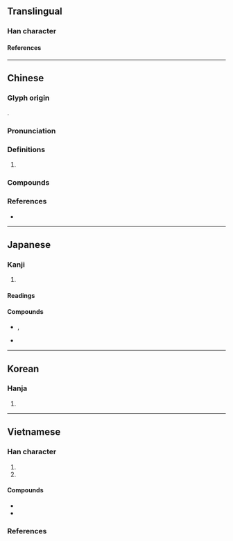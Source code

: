 {{character info}}
==Translingual==

===Han character===
{{Han char|rn=96|rad=玉|as=05|sn=9|four=13140|canj=MGOIP|ids=⿰𤣩代}}

====References====
{{Han ref|kx=0728.240|dkj=20889|dj=1140.210|hdz=21107.040|uh=73B3}}

----

==Chinese==
{{zh-forms|alt=瑇}}

===Glyph origin===
{{Han etym}}
{{Han compound|玉|alt1=𤣩|代|ls=psc|c1=s|t1=jade|c2=p}}.

===Pronunciation===
{{zh-pron
|m=dài
|m-s=
|c=doi6
|c-t=
|g=
|h=pfs=
|j=
|mb=
|md=dâi
|mn=tāi
|mn-t=dai3
|w=3de
|x=
|mc=y
|oc=y
|cat=n
}}

===Definitions===
{{zh-hanzi}}

# {{zh-only|玳瑁|short=y}}

===Compounds===
{{zh-der|玳瑁筵|玳瑁|玳瑁梁|玳梁}}

===References===
* {{R:yue:Hanzi}}

----

==Japanese==

===Kanji===
{{ja-kanji|grade=|rs=玉05}}

# {{rfdef|ja|sort=玉05}}

====Readings====
{{ja-readings
|goon=だい, どく
|kanon=たい, とく
}}

====Compounds====
* {{ja-r|玳%皮盞|^たい%ひさん|rom=-}}, {{ja-r|玳%玻盞|^たい%ひさん}}
* {{ja-r|玳瑁|タイマイ}}

----

==Korean==

===Hanja===
{{ko-hanja|hangeul=대|eumhun=|rv=dae|mr=tae|y=tay}}

# {{rfdef|ko|sort=玉05}}

----

==Vietnamese==

===Han character===
{{vi-readings|rs=玉05
|hanviet=đại-tdcndg;tdcntd;gdhn;genibrel
|phienthiet=度耐 độ nại
|nom=đồi-tdcndg;tdcntd;gdhn;bonet;genibrel;taberd, đại-btcn
}}

# {{han tu form of|đại|{{n-g|only used in {{vi-l|玳瑁|đại mội}}}}}}
# {{Nom form of|đồi|[[tortoise shell]]}}

====Compounds====
* {{vi-l|玳瑁|đại mội}}
* {{vi-l|玳瑁|đồi mồi}}

===References===
<references/>